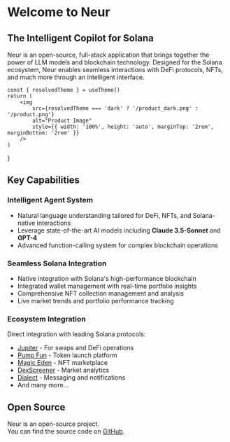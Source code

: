 # Welcome to Neur

## The Intelligent Copilot for Solana

Neur is an open-source, full-stack application that brings together the power of LLM models and blockchain technology. Designed for the Solana ecosystem, Neur enables seamless interactions with DeFi protocols, NFTs, and much more through an intelligent interface.


    const { resolvedTheme } = useTheme()
    return (
        <img
            src={resolvedTheme === 'dark' ? '/product_dark.png' : '/product.png'}
            alt="Product Image"
            style={{ width: '100%', height: 'auto', marginTop: '2rem', marginBottom: '2rem' }}
        />
    )
}

<ProductImage />

## Key Capabilities

### Intelligent Agent System
- Natural language understanding tailored for DeFi, NFTs, and Solana-native interactions
- Leverage state-of-the-art AI models including **Claude 3.5-Sonnet** and **GPT-4**
- Advanced function-calling system for complex blockchain operations

### Seamless Solana Integration
- Native integration with Solana's high-performance blockchain
- Integrated wallet management with real-time portfolio insights
- Comprehensive NFT collection management and analysis
- Live market trends and portfolio performance tracking

### Ecosystem Integration
Direct integration with leading Solana protocols:
  - [Jupiter](https://jup.ag/) - For swaps and DeFi operations
  - [Pump Fun](https://pump.fun/) - Token launch platform
  - [Magic Eden](https://magiceden.io/) - NFT marketplace
  - [DexScreener](https://dexscreener.com/) - Market analytics
  - [Dialect](https://dialect.to/) - Messaging and notifications
  - And many more...

## Open Source

Neur is an open-source project.  
You can find the source code on [GitHub](https://github.com/NeurProjects/neur-app).
